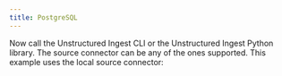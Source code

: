 ```yaml
---
title: PostgreSQL
---
```



<NewDocument />


<SharedContentPostgreSQL/>
<SharedAPIKeyURL/>

Now call the Unstructured Ingest CLI or the Unstructured Ingest Python library. The source connector can be any of the ones supported. This example uses the local source connector:


<CodeGroup>
  <PostgreSQLAPISh />
  <PostgreSQLAPIPyV2 />
</CodeGroup>